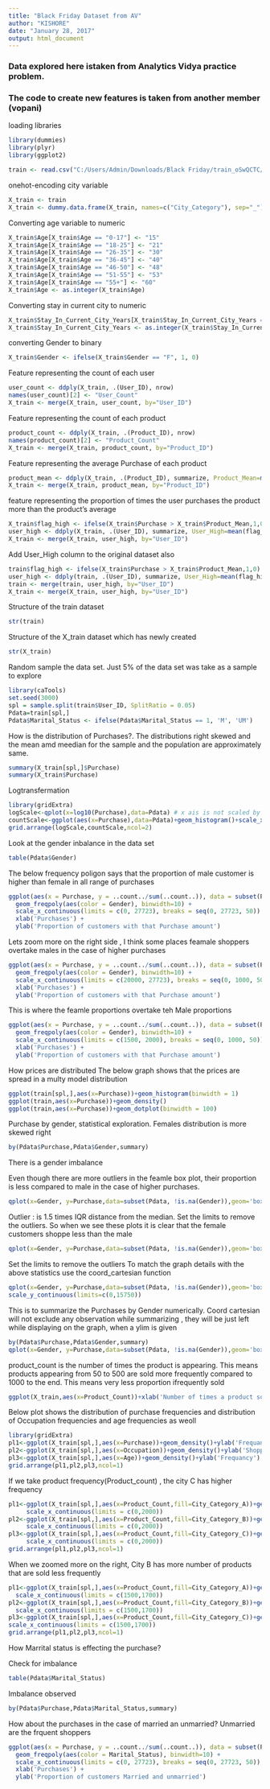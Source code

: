 ```yaml
---
title: "Black Friday Dataset from AV"
author: "KISHORE"
date: "January 28, 2017"
output: html_document
---
```

### Data explored here istaken from Analytics Vidya practice problem.
### The code to create new features is taken from another member (vopani)

loading libraries
```r
library(dummies)
library(plyr)
library(ggplot2)
```


```r
train <- read.csv("C:/Users/Admin/Downloads/Black Friday/train_oSwQCTC/train.csv", stringsAsFactors=F)
```


onehot-encoding city variable
```r
X_train <- train
X_train <- dummy.data.frame(X_train, names=c("City_Category"), sep="_")
```


Converting age variable to numeric
```r
X_train$Age[X_train$Age == "0-17"] <- "15"
X_train$Age[X_train$Age == "18-25"] <- "21"
X_train$Age[X_train$Age == "26-35"] <- "30"
X_train$Age[X_train$Age == "36-45"] <- "40"
X_train$Age[X_train$Age == "46-50"] <- "48"
X_train$Age[X_train$Age == "51-55"] <- "53"
X_train$Age[X_train$Age == "55+"] <- "60"
X_train$Age <- as.integer(X_train$Age)
```


Converting stay in current city to numeric
```r
X_train$Stay_In_Current_City_Years[X_train$Stay_In_Current_City_Years == "4+"] <- "4"
X_train$Stay_In_Current_City_Years <- as.integer(X_train$Stay_In_Current_City_Years)
```

converting Gender to binary
```r
X_train$Gender <- ifelse(X_train$Gender == "F", 1, 0)
```


Feature representing the count of each user
```r
user_count <- ddply(X_train, .(User_ID), nrow)
names(user_count)[2] <- "User_Count"
X_train <- merge(X_train, user_count, by="User_ID")
```

Feature representing the count of each product
```r
product_count <- ddply(X_train, .(Product_ID), nrow)
names(product_count)[2] <- "Product_Count"
X_train <- merge(X_train, product_count, by="Product_ID")
```


Feature representing the average Purchase of each product
```r
product_mean <- ddply(X_train, .(Product_ID), summarize, Product_Mean=mean(Purchase))
X_train <- merge(X_train, product_mean, by="Product_ID")

```



feature representing the proportion of times the user purchases the product more than the product's average
```r
X_train$flag_high <- ifelse(X_train$Purchase > X_train$Product_Mean,1,0)
user_high <- ddply(X_train, .(User_ID), summarize, User_High=mean(flag_high))
X_train <- merge(X_train, user_high, by="User_ID")
```



Add User_High column to the original dataset also
```r
train$flag_high <- ifelse(X_train$Purchase > X_train$Product_Mean,1,0)
user_high <- ddply(train, .(User_ID), summarize, User_High=mean(flag_high))
train <- merge(train, user_high, by="User_ID")
X_train <- merge(X_train, user_high, by="User_ID")
```


Structure of the train dataset
```r
str(train)
```

Structure of the X_train dataset which has newly created 
```r
str(X_train)
```



Random sample the data set. Just 5% of the data set was take as a sample to explore 
```r
library(caTools)
set.seed(3000)
spl = sample.split(train$User_ID, SplitRatio = 0.05)
Pdata=train[spl,]
Pdata$Marital_Status <- ifelse(Pdata$Marital_Status == 1, 'M', 'UM')
```


How is the distribution of Purchases?.
The distributions right skewed and the mean amd meedian for the sample and the population are approximately same.
```r
summary(X_train[spl,]$Purchase)
summary(X_train$Purchase)
```


Logtransfermation 
```r
library(gridExtra) 
logScale<-qplot(x=log10(Purchase),data=Pdata) # x ais is not scaled by log10
countScale<-ggplot(aes(x=Purchase),data=Pdata)+geom_histogram()+scale_x_log10() # X-axis is scaled by log 10
grid.arrange(logScale,countScale,ncol=2)
```


Look at the gender inbalance in the data set
```r
table(Pdata$Gender)   
```


The below frequency poligon says that the proportion of male customer is higher than female in all range of purchases
```r
ggplot(aes(x = Purchase, y = ..count../sum(..count..)), data = subset(Pdata, !is.na(Gender))) + 
  geom_freqpoly(aes(color = Gender), binwidth=10) + 
  scale_x_continuous(limits = c(0, 27723), breaks = seq(0, 27723, 50)) + 
  xlab('Purchases') + 
  ylab('Proportion of customers with that Purchase amount')
```


Lets zoom more on the right side , I think some places feamale shoppers overtake males in the case of higher purchases
```r
ggplot(aes(x = Purchase, y = ..count../sum(..count..)), data = subset(Pdata, !is.na(Gender))) + 
  geom_freqpoly(aes(color = Gender), binwidth=10) + 
  scale_x_continuous(limits = c(20000, 27723), breaks = seq(0, 1000, 50)) + 
  xlab('Purchases') + 
  ylab('Proportion of customers with that Purchase amount')
```


This is where the feamle proportions overtake teh Male proportions 
```r
ggplot(aes(x = Purchase, y = ..count../sum(..count..)), data = subset(Pdata, !is.na(Gender))) + 
  geom_freqpoly(aes(color = Gender), binwidth=10) + 
  scale_x_continuous(limits = c(1500, 2000), breaks = seq(0, 1000, 50)) + 
  xlab('Purchases') + 
  ylab('Proportion of customers with that Purchase amount')
```


How prices are distributed 
The below graph shows that the prices are spread in a multy model distribution 
```r
ggplot(train[spl,],aes(x=Purchase))+geom_histogram(binwidth = 1)
ggplot(train,aes(x=Purchase))+geom_density()
ggplot(train,aes(x=Purchase))+geom_dotplot(binwidth = 100)
```


Purchase by gender, statistical exploration. Females distribution is more skewed right
```r
by(Pdata$Purchase,Pdata$Gender,summary)   
```
There is a gender imbalance 


Even though there are more outliers in the feamle box plot, their proportion is less compared to male in the case of higher purchases. 
```r
qplot(x=Gender, y=Purchase,data=subset(Pdata, !is.na(Gender)),geom='boxplot')
```



Outlier : is 1.5 times IQR distance from the median.
Set the limits to remove the outliers.
So when we see these plots it is clear that the female customers shoppe less than the male
```r
qplot(x=Gender, y=Purchase,data=subset(Pdata, !is.na(Gender)),geom='boxplot',ylim=c(0,15750))  
```



Set the limits to remove the outliers
To match the graph details with the above statistics use the coord_cartesian function
```r
qplot(x=Gender, y=Purchase,data=subset(Pdata, !is.na(Gender)),geom='boxplot')+
scale_y_continuous(limits=c(0,15750))  

```


This is to summarize the Purchases by Gender numerically.
Coord cartesian will not exclude any observation while summarizing , they will be just left while displaying on the graph, when a ylim is given
```r
by(Pdata$Purchase,Pdata$Gender,summary) 
qplot(x=Gender, y=Purchase,data=subset(Pdata, !is.na(Gender)),geom='boxplot')+coord_cartesian(ylim=c(0,15750))
```



product_count is the number of times the product is appearing. 
This means products appearing from 50 to 500 are sold more frequently compared to 1000 to the end.
This means very less proportion ifrequently sold
```r
ggplot(X_train,aes(x=Product_Count))+xlab('Number of times a product sold')+geom_density() 
```




Below plot shows the distribution of purchase frequencies and distribution of Occupation frequencies and age frequencies as weoll 
```r
library(gridExtra) 
pl1<-ggplot(X_train[spl,],aes(x=Purchase))+geom_density()+ylab('Frequancy')     
pl2<-ggplot(X_train[spl,],aes(x=Occupation))+geom_density()+ylab('Shopper frequency') 
pl3<-ggplot(X_train[spl,],aes(x=Age))+geom_density()+ylab('Frequancy')
grid.arrange(pl1,pl2,pl3,ncol=1)
```



If we take product frequency(Product_count) , the city C has higher frequency 
```r
pl1<-ggplot(X_train[spl,],aes(x=Product_Count,fill=City_Category_A))+geom_density()+facet_grid(City_Category_A ~.)+
     scale_x_continuous(limits = c(0,2000))
pl2<-ggplot(X_train[spl,],aes(x=Product_Count,fill=City_Category_B))+geom_density()+facet_grid(City_Category_B ~.)+
     scale_x_continuous(limits = c(0,2000))
pl3<-ggplot(X_train[spl,],aes(x=Product_Count,fill=City_Category_C))+geom_density()+facet_grid(City_Category_C ~.)+
     scale_x_continuous(limits = c(0,2000))
grid.arrange(pl1,pl2,pl3,ncol=1)
```



When we zoomed more on the right, City B has more number of products that are sold less frequently 
```r
pl1<-ggplot(X_train[spl,],aes(x=Product_Count,fill=City_Category_A))+geom_density()+facet_grid(City_Category_A ~.)+
  scale_x_continuous(limits = c(1500,1700))
pl2<-ggplot(X_train[spl,],aes(x=Product_Count,fill=City_Category_B))+geom_density()+facet_grid(City_Category_B ~.)+
  scale_x_continuous(limits = c(1500,1700))
pl3<-ggplot(X_train[spl,],aes(x=Product_Count,fill=City_Category_C))+geom_density()+facet_grid(City_Category_C ~.)+
scale_x_continuous(limits = c(1500,1700))
grid.arrange(pl1,pl2,pl3,ncol=1)
```



How Marrital status is effecting the purchase?

Check for imbalance
```r
table(Pdata$Marital_Status)
```
Imbalance observed

```r
by(Pdata$Purchase,Pdata$Marital_Status,summary)   
```


How about the purchases in the case of married an unmarried?
Unmarried are the frquent shoppers
```r
ggplot(aes(x = Purchase, y = ..count../sum(..count..)), data = subset(Pdata, !is.na(Marital_Status))) + 
  geom_freqpoly(aes(color = Marital_Status), binwidth=10) + 
  scale_x_continuous(limits = c(0, 27723), breaks = seq(0, 27723, 50)) + 
  xlab('Purchases') + 
  ylab('Proportion of customers Married and unmarried')
```




